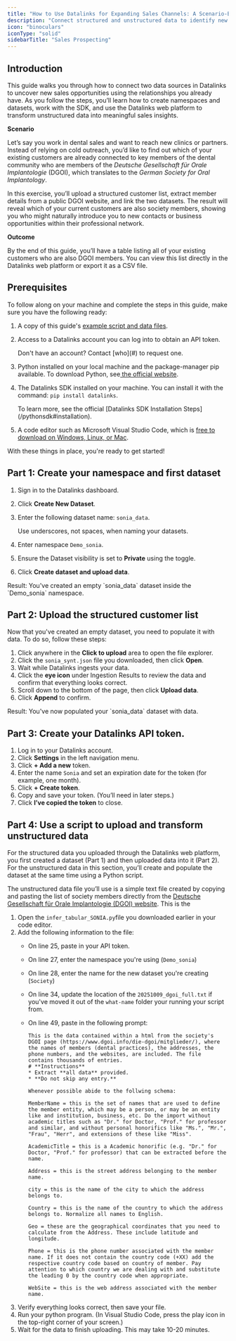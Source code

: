 ```yaml
---
title: "How to Use Datalinks for Expanding Sales Channels: A Scenario-Based Guide"
description: "Connect structured and unstructured data to identify new sales opportunities."
icon: "binoculars"
iconType: "solid"
sidebarTitle: "Sales Prospecting"
---
```


## Introduction

This guide walks you through how to connect two data sources in Datalinks to uncover new sales opportunities using the relationships you already have. As you follow the steps, you’ll learn how to create namespaces and datasets, work with the SDK, and use the Datalinks web platform to transform unstructured data into meaningful sales insights.

**Scenario**

Let’s say you work in dental sales and want to reach new clinics or partners. Instead of relying on cold outreach, you’d like to find out which of your existing customers are already connected to key members of the dental community who are members of the _Deutsche Gesellschaft für Orale Implantologie_ (DGOI), which translates to the _German Society for Oral Implantology_.

In this exercise, you’ll upload a structured customer list, extract member details from a public DGOI website, and link the two datasets. The result will reveal which of your current customers are also society members, showing you who might naturally introduce you to new contacts or business opportunities within their professional network.

**Outcome**

By the end of this guide, you’ll have a table listing all of your existing customers who are also DGOI members. You can view this list directly in the Datalinks web platform or export it as a CSV file.

## Prerequisites

To follow along on your machine and complete the steps in this guide, make sure you have the following ready:

1. A copy of this guide's [example script and data files](#).
2. Access to a Datalinks account you can log into to obtain an API token.

   <Info>
     Don't have an account? Contact [who](#) to request one.
   </Info>
3. Python installed on your local machine and the package-manager pip available. To download Python, see[ the official website](https://www.python.org/downloads/).
4. The Datalinks SDK installed on your machine. You can install it with the command: `pip install datalinks`. 

   <Info>
     To learn more, see the official [Datalinks SDK Installation Steps](/pythonsdk#installation).
   </Info>
5. A code editor such as Microsoft Visual Studio Code, which is [free to download on Windows, Linux, or Mac](https://code.visualstudio.com/download).

With these things in place, you're ready to get started!

## Part 1: Create your namespace and first dataset

1. Sign in to the Datalinks dashboard.
2. Click **Create New Dataset**.
3. Enter the following dataset name: `sonia_data`.

   <Info>
     Use underscores, not spaces, when naming your datasets.
   </Info>
4. Enter namespace `Demo_sonia`.
5. Ensure the Dataset visibility is set to **Private** using the toggle.
6. Click **Create dataset and upload data**.

<Check>
  Result: You've created an empty `sonia_data` dataset inside the `Demo_sonia` namespace.
</Check>

## Part 2: Upload the structured customer list

Now that you've created an empty dataset, you need to populate it with data. To do so, follow these steps:

1. Click anywhere in the **Click to upload** area to open the file explorer.
2. Click the `sonia_synt.json` file you downloaded, then click **Open**.
3. Wait while Datalinks ingests your data.
4. Click the **eye icon** under Ingestion Results to review the data and confirm that everything looks correct.
5. Scroll down to the bottom of the page, then click **Upload data**.
6. Click **Append** to confirm.

<Check>
  Result: You've now populated your `sonia_data` dataset with data.
</Check>

## Part 3: Create your Datalinks API token.

1. Log in to your Datalinks account.
2. Click **Settings** in the left navigation menu.
3. Click **\+ Add a new** token.
4. Enter the name `Sonia` and set an expiration date for the token (for example, one month).
5. Click **\+ Create token**.
6. Copy and save your token. (You’ll need in later steps.)
7. Click **I’ve copied the token** to close.

## Part 4: Use a script to upload and transform unstructured data

For the structured data you uploaded through the Datalinks web platform, you first created a dataset (Part 1) and then uploaded data into it (Part 2). For the unstructured data in this section, you’ll create and populate the dataset at the same time using a Python script.

The unstructured data file you’ll use is a simple text file created by copying and pasting the list of society members directly from the [Deutsche Gesellschaft für Orale Implantologie (DGOI) website](https://www.dgoi.info/die-dgoi/mitglieder). This is the 

1. Open the `infer_tabular_SONIA.py`file you downloaded earlier in your code editor.
1. Add the following information to the file:
   - On line 25, paste in your API token.
   - On line 27, enter the namespace you're using (`Demo_sonia`)
   - On line 28, enter the name for the new dataset you're creating (`Society`)
   - On line 34, update the location of the `20251009_dgoi_full.txt` if you've moved it out of the `what-name` folder your running your script from.
   - On line 49, paste in the following prompt:

     ```
     This is the data contained within a html from the society's DGOI page (https://www.dgoi.info/die-dgoi/mitglieder/), where the names of members (dental practices), the addresses, the phone numbers, and the websites, are included. The file contains thousands of entries. 
     # **Instructions**
     * Extract **all data** provided. 
     * **Do not skip any entry.**
     
     Whenever possible abide to the follwing schema:
     
     MemberName = this is the set of names that are used to define the member entity, which may be a person, or may be an entity like and institution, business, etc. Do the import without academic titles such as "Dr." for Doctor, "Prof." for professor and similar, and without personal honorifics like "Ms.", "Mr.", "Frau", "Herr", and extensions of these like "Miss".
     
     AcademicTitle = this is a Academic honorific (e.g. "Dr." for Doctor, "Prof." for professor) that can be extracted before the name.
     
     Address = this is the street address belonging to the member name.
     
     city = this is the name of the city to which the address belongs to.
     
     Country = this is the name of the country to which the address belongs to. Normalize all names to English.
     
     Geo = these are the geographical coordinates that you need to calculate from the Address. These include latitude and longitude.
     
     Phone = this is the phone number associated with the member name. If it does not contain the country code (+XX) add the respective country code based on country of member. Pay attention to which country we are dealing with and substitute the leading 0 by the country code when appropriate.
     
     WebSite = this is the web address associated with the member name.
     ```
3. Verify everything looks correct, then save your file.
4. Run your python program. (In Visual Studio Code, press the play icon in the top-right corner of your screen.)
5. Wait for the data to finish uploading. This may take 10-20 minutes.
